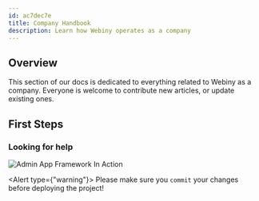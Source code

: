 ```yaml
---
id: ac7dec7e
title: Company Handbook
description: Learn how Webiny operates as a company
---
```


## Overview

This section of our docs is dedicated to everything related to Webiny as a company. Everyone is welcome to contribute new articles, or update existing ones.

## First Steps

### Looking for help

![Admin App Framework In Action](./AdminAppFramework.png)

<Alert type={"warning"}>
  Please make sure you `commit` your changes before deploying the project!
</Alert>
